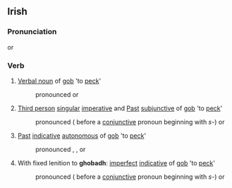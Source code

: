 ==Irish==
===Pronunciation===
{{IPA|[&#712;gob&#601;]}} or {{IPA|[&#712;gobu]}}

===Verb===
#[[Verbal noun]] of [[gob#Irish|gob]] 'to [[peck]]'
#:pronounced {{IPA|[ˈgobə]}} or {{IPA|[ˈgobu]}}
#[[Third person]] [[singular]] [[imperative]] and [[Past]] [[subjunctive]] of [[gob#Irish|gob]] 'to [[peck]]'
#:pronounced {{IPA|[ˈgobə]}} ({{IPA|[ˈgobət]}} before a [[conjunctive]] pronoun beginning with ''s-'') or {{IPA|[ˈgobu]}}
#[[Past]] [[indicative]] [[autonomous]] of [[gob#Irish|gob]] 'to [[peck]]'
#:pronounced {{IPA|[ˈgobəg]}}, {{IPA|[ˈgobəv]}}, or {{IPA|[ˈgobu]}}
#With fixed lenition to '''ghobadh''': [[imperfect]] [[indicative]] of [[gob#Irish|gob]] 'to [[peck]]'
#:pronounced {{IPA|[ˈɣobə]}} ({{IPA|[ˈɣobət]}} before a [[conjunctive]] pronoun beginning with ''s-'') or {{IPA|[ˈɣobu]}}